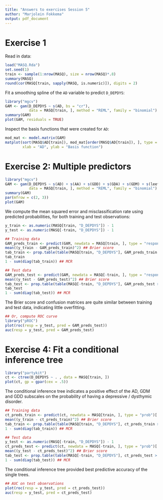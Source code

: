 ```yaml
---
title: "Answers to exercises Session 5"
author: "Marjolein Fokkema"
output: pdf_document
---
```


# Exercise 1

Read in data:

```r
load("MASQ.Rda")
set.seed(1)
train <- sample(1:nrow(MASQ), size = nrow(MASQ)*.8)
summary(MASQ)
round(cor(MASQ[train, sapply(MASQ, is.numeric)]), digits = 2)
```

Fit a smoothing spline of the `AD` variable to predict `D_DEPDYS`:

```r
library("mgcv")
GAM <- gam(D_DEPDYS ~ s(AD, bs = "cr"), 
           data = MASQ[train, ], method = "REML", family = "binomial")
summary(GAM)
plot(GAM, residuals = TRUE)
``` 

Inspect the basis functions that were created for `AD`: 

```r
mod_mat <- model.matrix(GAM)
matplot(sort(MASQ$AD[train]), mod_mat[order(MASQ$AD[train]), ], type = "l",
        xlab = "AD", ylab = "Basis function")
```




# Exercise 2: Multiple predictors

```r
library("mgcv")
GAM <- gam(D_DEPDYS ~ s(AD) + s(AA) + s(GDD) + s(GDA) + s(GDM) + s(leeftijd) + geslacht, 
           data = MASQ[train, ], method = "REML", family = "binomial")
summary(GAM)
par(mfrow = c(2, 3))
plot(GAM)
```

We compute the mean squared error and misclassification rate using predicted probabilities, for both training and test observations:

```r
y_train <- as.numeric(MASQ[train, "D_DEPDYS"]) - 1
y_test <- as.numeric(MASQ[-train, "D_DEPDYS"]) - 1

## Training data
GAM_preds_train <- predict(GAM, newdata = MASQ[train, ], type = "response")
mean((y_train - GAM_preds_train)^2) ## Brier score
tab_train <- prop.table(table(MASQ[train, "D_DEPDYS"], GAM_preds_train > .5)) ## confusion matrix
tab_train
1 - sum(diag(tab_train)) ## MCR

## Test data
GAM_preds_test <- predict(GAM, newdata = MASQ[-train, ], type = "response")
mean((y_test - GAM_preds_test)^2) ## Brier score
tab_test <- prop.table(table(MASQ[-train, "D_DEPDYS"], GAM_preds_test > .5)) ## confusion matrix
tab_test
1 - sum(diag(tab_test)) ## MCR
```

The Brier score and confusion matrices are quite similar between training and test data, indicating little overfitting. 

```r
## Or, compute ROC curve
library("pROC")
plot(roc(resp = y_test, pred = GAM_preds_test))
auc(resp = y_test, pred = GAM_preds_test)
```



\newpage
# Exercise 4: Fit a conditional inference tree

```r
library("partykit")
ct <- ctree(D_DEPDYS ~ . , data = MASQ[train, ])
plot(ct, gp = gpar(cex = .5))
```

The conditional inference tree indicates a positive effect of the AD, GDM and GDD subscales on the probability of having a depressive / dysthymic disorder.

```r
## Training data
ct_preds_train <- predict(ct, newdata = MASQ[train, ], type = "prob")[ , 2]
mean((y_train - ct_preds_train)^2) ## Brier score
tab_train <- prop.table(table(MASQ[train, "D_DEPDYS"], ct_preds_train > .5)) ## confusion matrix
1 - sum(diag(tab_train)) ## MCR

## Test data
y_test <- as.numeric(MASQ[-train, "D_DEPDYS"]) - 1
ct_preds_test <- predict(ct, newdata = MASQ[-train, ], type = "prob")[ , 2] 
mean((y_test - ct_preds_test)^2) ## Brier score
tab_test <- prop.table(table(MASQ[-train, "D_DEPDYS"], ct_preds_test > .5)) ## confusion matrix
1 - sum(diag(tab_test)) ## MCR
```

The conditional inference tree provided best predictive accuracy of the single trees. 


```r
## AUC on test observations
plot(roc(resp = y_test, pred = ct_preds_test))
auc(resp = y_test, pred = ct_preds_test)
``` 





